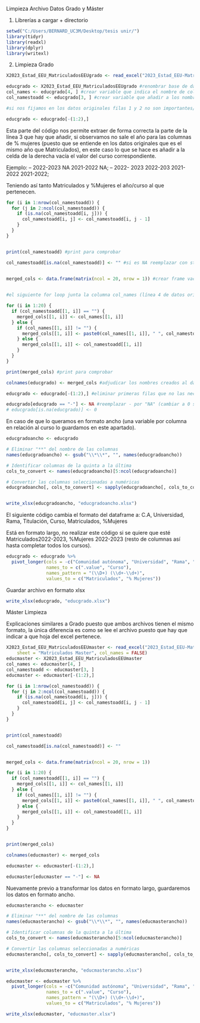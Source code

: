 Limpieza Archivo Datos Grado y Máster


1) Librerías a cargar + directorio
```{r}
setwd("C:/Users/BERNARD_UC3M/Desktop/tesis unir/")
library(tidyr)
library(readxl)
library(dplyr)
library(writexl)
```

2) Limpieza Grado
```{r}
X2023_Estad_EEU_MatriculadosEEUgrado <- read_excel("2023_Estad_EEU-MatriculadosEEU.xlsx", col_names = FALSE) #sheet = 1 (default) no hace falta ponerlo

educgrado <- X2023_Estad_EEU_MatriculadosEEUgrado #renombrar base de datos
col_names <- educgrado[4, ] #crear variable que indica el nombre de columnas finales
col_namestoadd <- educgrado[3, ] #crear variable que añadir a los nombres de las columnas

#si nos fijamos en los datos originales filas 1 y 2 no son importantes/no sirven en R (Dan información que no debería ir en columnas). Los nombres de las columnas se encuentran en la línea 4 junto a la 3

educgrado <- educgrado[-(1:2),]
```

Esta parte del código nos permite extraer de forma correcta la parte de la línea 3 que hay que añadir, si observamos no sale el año para las columnas de % mujeres (puesto que se entiende en los datos originales que es el mismo año que Matriculados), en este caso lo que se hace es añadir a la celda de la derecha vacía el valor del curso correspondiente.

Ejemplo: 
--  2022-2023 NA 2021-2022 NA;
-- 2022- 2023 2022-203 2021-2022 2021-2022;

Teniendo así tanto Matriculados y %Mujeres el año/curso al que pertenecen.
```{r}

for (i in 1:nrow(col_namestoadd)) {
  for (j in 2:ncol(col_namestoadd)) {
    if (is.na(col_namestoadd[i, j])) {
      col_namestoadd[i, j] <- col_namestoadd[i, j - 1]
    }
  }
}


print(col_namestoadd) #print para comprobar
```

```{r}
col_namestoadd[is.na(col_namestoadd)] <- "" #si es NA reemplazar con string vacio (no es NA pero no hay "nada")

 
merged_cols <- data.frame(matrix(ncol = 20, nrow = 1)) #crear frame vacío para rellenar con los nombres


#el siguiente for loop junta la columna col_names (línea 4 de datos originales) junto a col_namestoadd (línea 3 de los datos originales)

for (i in 1:20) {
  if (col_namestoadd[[1, i]] == "") {
    merged_cols[[1, i]] <- col_names[[1, i]]
  } else {
    if (col_names[[1, i]] != "") {
      merged_cols[[1, i]] <- paste0(col_names[[1, i]], " ", col_namestoadd[[1, i]])
    } else {
      merged_cols[[1, i]] <- col_namestoadd[[1, i]]
    }
  }
}

print(merged_cols) #print para comprobar

colnames(educgrado) <- merged_cols #adjudicar los nombres creados al data frame

educgrado <- educgrado[-(1:2),] #eliminar primeras filas que no las necesitamos ya puesto que ahora son los nombres de las columnas
```

```{r}
educgrado[educgrado == "-"] <- NA #reemplazar - por "NA" (cambiar a 0 si es necesario)
# educgrado[is.na(educgrado)] <- 0 
```

En caso de que lo queramos en formato ancho (una variable por columna en relación al curso lo guardamos en este apartado).

```{r}

educgradoancho <- educgrado

# Eliminar "**" del nombre de las columnas
names(educgradoancho) <- gsub("\\*\\*", "", names(educgradoancho))

# Identificar columnas de la quinta a la última
cols_to_convert <- names(educgradoancho)[5:ncol(educgradoancho)]

# Convertir las columnas seleccionadas a numéricas
educgradoancho[, cols_to_convert] <- sapply(educgradoancho[, cols_to_convert], as.numeric)


write_xlsx(educgradoancho, "educgradoancho.xlsx")
```


El siguiente código cambia el formato del dataframe a:
C.A, Universidad, Rama, Titulación, Curso, Matriculados, %Mujeres

Está en formato largo, no realizar este código si se quiere que esté Matriculados2022-2023, %Mujeres 2022-2023 (resto de columnas así hasta completar todos los cursos).

```{r}
educgrado <- educgrado %>%
  pivot_longer(cols = -c("Comunidad autónoma", "Universidad", "Rama", "Titulación"), 
               names_to = c(".value", "Curso"),
               names_pattern = "(\\D+) (\\d+-\\d+)",
               values_to = c("Matriculados", "% Mujeres"))
```

Guardar archivo en formato xlsx

```{r}
write_xlsx(educgrado, "educgrado.xlsx")
```


Máster Limpieza

Explicaciones similares a Grado puesto que ambos archivos tienen el mismo formato, la única diferencia es como se lee el archivo puesto que hay que indicar a que hoja del excel pertenece.

```{r}

X2023_Estad_EEU_MatriculadosEEUmaster <- read_excel("2023_Estad_EEU-MatriculadosEEU.xlsx", 
    sheet = "Matriculados Master", col_names = FALSE)
educmaster <- X2023_Estad_EEU_MatriculadosEEUmaster
col_names <- educmaster[4, ]
col_namestoadd <- educmaster[3, ]
educmaster <- educmaster[-(1:2),]

```


```{r}

for (i in 1:nrow(col_namestoadd)) {
  for (j in 2:ncol(col_namestoadd)) {
    if (is.na(col_namestoadd[i, j])) {
      col_namestoadd[i, j] <- col_namestoadd[i, j - 1]
    }
  }
}


print(col_namestoadd)
```

```{r}
col_namestoadd[is.na(col_namestoadd)] <- ""


merged_cols <- data.frame(matrix(ncol = 20, nrow = 1))

for (i in 1:20) {
  if (col_namestoadd[[1, i]] == "") {
    merged_cols[[1, i]] <- col_names[[1, i]]
  } else {
    if (col_names[[1, i]] != "") {
      merged_cols[[1, i]] <- paste0(col_names[[1, i]], " ", col_namestoadd[[1, i]])
    } else {
      merged_cols[[1, i]] <- col_namestoadd[[1, i]]
    }
  }
}


print(merged_cols)

colnames(educmaster) <- merged_cols

educmaster <- educmaster[-(1:2),]
```

```{r}
educmaster[educmaster == "-"] <- NA
```

Nuevamente previo a transformar los datos en formato largo, guardaremos los datos en formato ancho.

```{r}

educmasterancho <- educmaster

# Eliminar "**" del nombre de las columnas
names(educmasterancho) <- gsub("\\*\\*", "", names(educmasterancho))

# Identificar columnas de la quinta a la última
cols_to_convert <- names(educmasterancho)[5:ncol(educmasterancho)]

# Convertir las columnas seleccionadas a numéricas
educmasterancho[, cols_to_convert] <- sapply(educmasterancho[, cols_to_convert], as.numeric)


write_xlsx(educmasterancho, "educmasterancho.xlsx")
```

```{r}
educmaster <- educmaster %>%
  pivot_longer(cols = -c("Comunidad autónoma", "Universidad", "Rama", "Titulación"), 
               names_to = c(".value", "Curso"),
               names_pattern = "(\\D+) (\\d+-\\d+)",
               values_to = c("Matriculados", "% Mujeres"))
```

```{r}
write_xlsx(educmaster, "educmaster.xlsx")  
```

